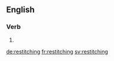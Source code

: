 ==English==

===Verb===
{{head|en}}

# {{present participle of|restitch}}

[[de:restitching]]
[[fr:restitching]]
[[sv:restitching]]